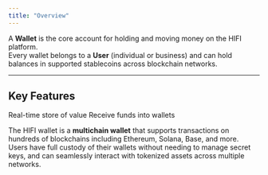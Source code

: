 ```yaml
---
title: "Overview"
---
```


A **Wallet** is the core account for holding and moving money on the HIFI platform.  
Every wallet belongs to a **User** (individual or business) and can hold balances in supported stablecoins across blockchain networks.

---

## Key Features

<Columns cols={2}>

<Card icon="wallet" title="Balances" href="/docs/wallets/balances">
  Real-time store of value
</Card>

<Card icon="coins" title="Deposits" href="/docs/wallets/deposits">
  Receive funds into wallets
</Card>

</Columns>

The HIFI wallet is a **multichain wallet** that supports transactions on hundreds of blockchains including Ethereum, Solana, Base, and more. Users have full custody of their wallets without needing to manage secret keys, and can seamlessly interact with tokenized assets across multiple networks.
